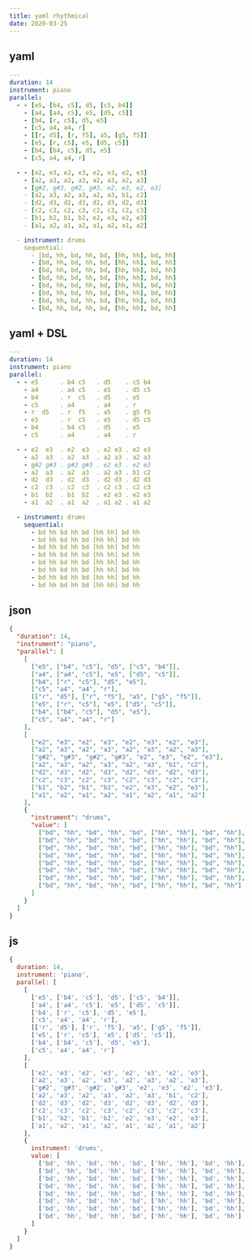 ```yaml
---
title: yaml rhythmical
date: 2020-03-25
---
```



## yaml

```yaml
---
duration: 14
instrument: piano
parallel:
  - - [e5, [b4, c5], d5, [c5, b4]]
    - [a4, [a4, c5], e5, [d5, c5]]
    - [b4, [r, c5], d5, e5]
    - [c5, a4, a4, r]
    - [[r, d5], [r, f5], a5, [g5, f5]]
    - [e5, [r, c5], e5, [d5, c5]]
    - [b4, [b4, c5], d5, e5]
    - [c5, a4, a4, r]

  - - [e2, e3, e2, e3, e2, e3, e2, e3]
    - [a2, a3, a2, a3, a2, a3, a2, a3]
    - [g#2, g#3, g#2, g#3, e2, e3, e2, e3]
    - [a2, a3, a2, a3, a2, a3, b1, c2]
    - [d2, d3, d2, d3, d2, d3, d2, d3]
    - [c2, c3, c2, c3, c2, c3, c2, c3]
    - [b1, b2, b1, b2, e2, e3, e2, e3]
    - [a1, a2, a1, a2, a1, a2, a1, a2]

  - instrument: drums
    sequential:
      - [bd, hh, bd, hh, bd, [hh, hh], bd, hh]
      - [bd, hh, bd, hh, bd, [hh, hh], bd, hh]
      - [bd, hh, bd, hh, bd, [hh, hh], bd, hh]
      - [bd, hh, bd, hh, bd, [hh, hh], bd, hh]
      - [bd, hh, bd, hh, bd, [hh, hh], bd, hh]
      - [bd, hh, bd, hh, bd, [hh, hh], bd, hh]
      - [bd, hh, bd, hh, bd, [hh, hh], bd, hh]
      - [bd, hh, bd, hh, bd, [hh, hh], bd, hh]
```

## yaml + DSL

```yaml
---
duration: 14
instrument: piano
parallel:
  - - e5      . b4 c5   . d5    . c5 b4
    - a4      . a4 c5   . e5    . d5 c5
    - b4      . r  c5   . d5    . e5
    - c5      . a4      . a4    . r
    - r  d5   . r  f5   . a5    . g5 f5
    - e5      . r  c5   . e5    . d5 c5
    - b4      . b4 c5   . d5    . e5
    - c5      . a4      . a4    . r

  - - e2  e3  . e2  e3  . e2 e3 . e2 e3
    - a2  a3  . a2  a3  . a2 a3 . a2 a3
    - g#2 g#3 . g#2 g#3 . e2 e3 . e2 e3
    - a2  a3  . a2  a3  . a2 a3 . b1 c2
    - d2  d3  . d2  d3  . d2 d3 . d2 d3
    - c2  c3  . c2  c3  . c2 c3 . c2 c3
    - b1  b2  . b1  b2  . e2 e3 . e2 e3
    - a1  a2  . a1  a2  . a1 a2 . a1 a2

  - instrument: drums
    sequential:
      - bd hh bd hh bd [hh hh] bd hh
      - bd hh bd hh bd [hh hh] bd hh
      - bd hh bd hh bd [hh hh] bd hh
      - bd hh bd hh bd [hh hh] bd hh
      - bd hh bd hh bd [hh hh] bd hh
      - bd hh bd hh bd [hh hh] bd hh
      - bd hh bd hh bd [hh hh] bd hh
      - bd hh bd hh bd [hh hh] bd hh
```

## json

```json
{
  "duration": 14,
  "instrument": "piano",
  "parallel": [
    [
      ["e5", ["b4", "c5"], "d5", ["c5", "b4"]],
      ["a4", ["a4", "c5"], "e5", ["d5", "c5"]],
      ["b4", ["r", "c5"], "d5", "e5"],
      ["c5", "a4", "a4", "r"],
      [["r", "d5"], ["r", "f5"], "a5", ["g5", "f5"]],
      ["e5", ["r", "c5"], "e5", ["d5", "c5"]],
      ["b4", ["b4", "c5"], "d5", "e5"],
      ["c5", "a4", "a4", "r"]
    ],
    [
      ["e2", "e3", "e2", "e3", "e2", "e3", "e2", "e3"],
      ["a2", "a3", "a2", "a3", "a2", "a3", "a2", "a3"],
      ["g#2", "g#3", "g#2", "g#3", "e2", "e3", "e2", "e3"],
      ["a2", "a3", "a2", "a3", "a2", "a3", "b1", "c2"],
      ["d2", "d3", "d2", "d3", "d2", "d3", "d2", "d3"],
      ["c2", "c3", "c2", "c3", "c2", "c3", "c2", "c3"],
      ["b1", "b2", "b1", "b2", "e2", "e3", "e2", "e3"],
      ["a1", "a2", "a1", "a2", "a1", "a2", "a1", "a2"]
    ],
    {
      "instrument": "drums",
      "value": [
        ["bd", "hh", "bd", "hh", "bd", ["hh", "hh"], "bd", "hh"],
        ["bd", "hh", "bd", "hh", "bd", ["hh", "hh"], "bd", "hh"],
        ["bd", "hh", "bd", "hh", "bd", ["hh", "hh"], "bd", "hh"],
        ["bd", "hh", "bd", "hh", "bd", ["hh", "hh"], "bd", "hh"],
        ["bd", "hh", "bd", "hh", "bd", ["hh", "hh"], "bd", "hh"],
        ["bd", "hh", "bd", "hh", "bd", ["hh", "hh"], "bd", "hh"],
        ["bd", "hh", "bd", "hh", "bd", ["hh", "hh"], "bd", "hh"],
        ["bd", "hh", "bd", "hh", "bd", ["hh", "hh"], "bd", "hh"]
      ]
    }
  ]
}
```

## js

```js
{
  duration: 14,
  instrument: 'piano',
  parallel: [
    [
      ['e5', ['b4', 'c5'], 'd5', ['c5', 'b4']],
      ['a4', ['a4', 'c5'], 'e5', ['d5', 'c5']],
      ['b4', ['r', 'c5'], 'd5', 'e5'],
      ['c5', 'a4', 'a4', 'r'],
      [['r', 'd5'], ['r', 'f5'], 'a5', ['g5', 'f5']],
      ['e5', ['r', 'c5'], 'e5', ['d5', 'c5']],
      ['b4', ['b4', 'c5'], 'd5', 'e5'],
      ['c5', 'a4', 'a4', 'r']
    ],
    [
      ['e2', 'e3', 'e2', 'e3', 'e2', 'e3', 'e2', 'e3'],
      ['a2', 'a3', 'a2', 'a3', 'a2', 'a3', 'a2', 'a3'],
      ['g#2', 'g#3', 'g#2', 'g#3', 'e2', 'e3', 'e2', 'e3'],
      ['a2', 'a3', 'a2', 'a3', 'a2', 'a3', 'b1', 'c2'],
      ['d2', 'd3', 'd2', 'd3', 'd2', 'd3', 'd2', 'd3'],
      ['c2', 'c3', 'c2', 'c3', 'c2', 'c3', 'c2', 'c3'],
      ['b1', 'b2', 'b1', 'b2', 'e2', 'e3', 'e2', 'e3'],
      ['a1', 'a2', 'a1', 'a2', 'a1', 'a2', 'a1', 'a2']
    ],
    {
      instrument: 'drums',
      value: [
        ['bd', 'hh', 'bd', 'hh', 'bd', ['hh', 'hh'], 'bd', 'hh'],
        ['bd', 'hh', 'bd', 'hh', 'bd', ['hh', 'hh'], 'bd', 'hh'],
        ['bd', 'hh', 'bd', 'hh', 'bd', ['hh', 'hh'], 'bd', 'hh'],
        ['bd', 'hh', 'bd', 'hh', 'bd', ['hh', 'hh'], 'bd', 'hh'],
        ['bd', 'hh', 'bd', 'hh', 'bd', ['hh', 'hh'], 'bd', 'hh'],
        ['bd', 'hh', 'bd', 'hh', 'bd', ['hh', 'hh'], 'bd', 'hh'],
        ['bd', 'hh', 'bd', 'hh', 'bd', ['hh', 'hh'], 'bd', 'hh'],
        ['bd', 'hh', 'bd', 'hh', 'bd', ['hh', 'hh'], 'bd', 'hh']
      ]
    }
  ]
}
```

